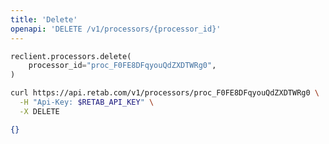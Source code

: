 ```yaml
---
title: 'Delete'
openapi: 'DELETE /v1/processors/{processor_id}'
---
```


<RequestExample>

```python python
reclient.processors.delete(
    processor_id="proc_F0FE8DFqyouQdZXDTWRg0",
)
```

```bash curl
curl https://api.retab.com/v1/processors/proc_F0FE8DFqyouQdZXDTWRg0 \
  -H "Api-Key: $RETAB_API_KEY" \
  -X DELETE
```

</RequestExample>

<ResponseExample>

```json
{}
```

</ResponseExample>